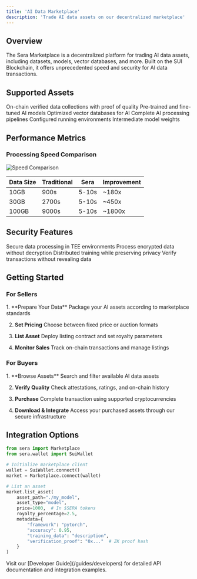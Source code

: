 ```yaml
---
title: 'AI Data Marketplace'
description: 'Trade AI data assets on our decentralized marketplace'
---
```


## Overview

The Sera Marketplace is a decentralized platform for trading AI data assets, including datasets, models, vector databases, and more. Built on the SUI Blockchain, it offers unprecedented speed and security for AI data transactions.

## Supported Assets

<CardGroup cols={3}>
  <Card title="Datasets" icon="database">
    On-chain verified data collections with proof of quality
  </Card>
  <Card title="Models" icon="brain">
    Pre-trained and fine-tuned AI models
  </Card>
  <Card title="Vector DBs" icon="vector-square">
    Optimized vector databases for AI
  </Card>
  <Card title="Pipelines" icon="diagram-project">
    Complete AI processing pipelines
  </Card>
  <Card title="Environments" icon="microchip">
    Configured running environments
  </Card>
  <Card title="Weights" icon="scale-balanced">
    Intermediate model weights
  </Card>
</CardGroup>

## Performance Metrics

### Processing Speed Comparison

<Frame>
  <img src="/images/speed-comparison.png" alt="Speed Comparison" />
</Frame>

| Data Size | Traditional | Sera    | Improvement |
|-----------|-------------|---------|-------------|
| 10GB      | 900s       | 5-10s   | ~180x       |
| 30GB      | 2700s      | 5-10s   | ~450x       |
| 100GB     | 9000s      | 5-10s   | ~1800x      |

## Security Features

<CardGroup cols={2}>
  <Card title="Trusted Execution" icon="shield-check">
    Secure data processing in TEE environments
  </Card>
  <Card title="Homomorphic Encryption" icon="lock">
    Process encrypted data without decryption
  </Card>
  <Card title="Federated Learning" icon="network-wired">
    Distributed training while preserving privacy
  </Card>
  <Card title="Zero-Knowledge Proofs" icon="user-secret">
    Verify transactions without revealing data
  </Card>
</CardGroup>

## Getting Started

### For Sellers

<Steps>
  1. **Prepare Your Data**
     Package your AI assets according to marketplace standards

  2. **Set Pricing**
     Choose between fixed price or auction formats

  3. **List Asset**
     Deploy listing contract and set royalty parameters

  4. **Monitor Sales**
     Track on-chain transactions and manage listings
</Steps>

### For Buyers

<Steps>
  1. **Browse Assets**
     Search and filter available AI data assets

  2. **Verify Quality**
     Check attestations, ratings, and on-chain history

  3. **Purchase**
     Complete transaction using supported cryptocurrencies

  4. **Download & Integrate**
     Access your purchased assets through our secure infrastructure
</Steps>

## Integration Options

```python
from sera import Marketplace
from sera.wallet import SuiWallet

# Initialize marketplace client
wallet = SuiWallet.connect()
market = Marketplace.connect(wallet)

# List an asset
market.list_asset(
    asset_path="./my_model",
    asset_type="model",
    price=1000,  # In $SERA tokens
    royalty_percentage=2.5,
    metadata={
        "framework": "pytorch",
        "accuracy": 0.95,
        "training_data": "description",
        "verification_proof": "0x..."  # ZK proof hash
    }
)
```

<Note>
Visit our [Developer Guide](/guides/developers) for detailed API documentation and integration examples.
</Note> 